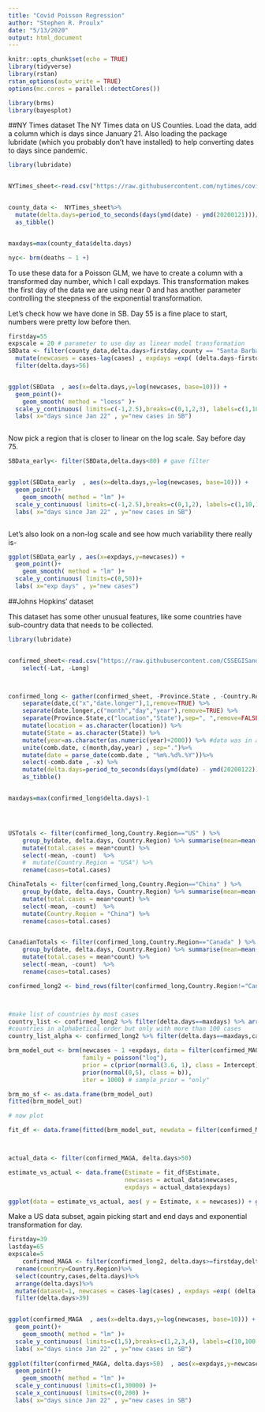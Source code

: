 ```yaml
---
title: "Covid Poisson Regression"
author: "Stephen R. Proulx"
date: "5/13/2020"
output: html_document
---
```



```r
knitr::opts_chunk$set(echo = TRUE)
library(tidyverse)
library(rstan)
rstan_options(auto_write = TRUE)
options(mc.cores = parallel::detectCores())

library(brms)
library(bayesplot)

```




##NY Times dataset
The NY Times data on US Counties. Load the data, add a column which is days since January 21. Also loading the package lubridate (which you probably don't have installed) to help converting dates to days since pandemic. 



```r
library(lubridate)


NYTimes_sheet<-read.csv("https://raw.githubusercontent.com/nytimes/covid-19-data/master/us-counties.csv") 


county_data <-  NYTimes_sheet%>%
  mutate(delta.days=period_to_seconds(days(ymd(date) - ymd(20200121)))/(60*60*24)) %>% #calculate days since data began being collected
  as_tibble() 


maxdays=max(county_data$delta.days)

nyc<- brm(deaths ~ 1 +)
```


To use these data for a Poisson GLM, we have to create a column with a transformed day number, which I call expdays. This transformation makes the first day of the data we are using near 0 and has another parameter controlling the steepness of the exponential transformation. 

Let's check how we have done in SB. Day 55 is a fine place to start, numbers were pretty low before then. 
```r

firstday=55
expscale = 20 # parameter to use day as linear model transformation 
SBData <- filter(county_data,delta.days>firstday,county == "Santa Barbara", state=="California") %>%
  mutate(newcases = cases-lag(cases) , expdays =exp( (delta.days-firstday+1)/expscale)-1 ) %>% 
  filter(delta.days>56) 


ggplot(SBData  , aes(x=delta.days,y=log(newcases, base=10))) +
  geom_point()+
    geom_smooth( method = "loess" )+  
  scale_y_continuous( limits=c(-1,2.5),breaks=c(0,1,2,3), labels=c(1,10,100,1000))+
  labs( x="days since Jan 22" , y="new cases in SB")



```

Now pick a region that is closer to linear on the log scale. Say before day 75.

```r
SBData_early<- filter(SBData,delta.days<80) # gave filter


ggplot(SBData_early  , aes(x=delta.days,y=log(newcases, base=10))) +
  geom_point()+
    geom_smooth( method = "lm" )+  
  scale_y_continuous( limits=c(-1,2.5),breaks=c(0,1,2), labels=c(1,10,100))+
  labs( x="days since Jan 22" , y="new cases in SB")



```
Let's also look on a non-log scale and see how much variability there really is-
```r
ggplot(SBData_early , aes(x=expdays,y=newcases)) +
  geom_point()+
    geom_smooth( method = "lm" )+  
  scale_y_continuous( limits=c(0,50))+
  labs( x="exp days" , y="new cases")
```


##Johns Hopkins' dataset

This dataset has some other unusual features, like some countries have sub-country data that needs to be collected. 
```r

library(lubridate)


confirmed_sheet<-read.csv("https://raw.githubusercontent.com/CSSEGISandData/COVID-19/master/csse_covid_19_data/csse_covid_19_time_series/time_series_covid19_confirmed_global.csv") %>% 
    select(-Lat, -Long)



confirmed_long <- gather(confirmed_sheet, -Province.State , -Country.Region , key="date", value = "cases")%>%
    separate(date,c("x","date.longer"),1,remove=TRUE) %>% 
    separate(date.longer,c("month","day","year"),remove=TRUE) %>%
    separate(Province.State,c("location","State"),sep=", ",remove=FALSE) %>% #for US data before 3/10/2020 Province.State value includes sub-state location data. Split this out so that we can recover state level data later.
    mutate(location = as.character(location)) %>%
    mutate(State = as.character(State)) %>%
    mutate(year=as.character(as.numeric(year)+2000)) %>% #data was in a format with just the last two digits for year
    unite(comb.date, c(month,day,year) , sep=".")%>%  
    mutate(date = parse_date(comb.date , "%m%.%d%.%Y"))%>%
    select(-comb.date , -x) %>%
    mutate(delta.days=period_to_seconds(days(ymd(date) - ymd(20200122)))/(60*60*24)) %>% #calculate days since data began being collected
    as_tibble()  


maxdays=max(confirmed_long$delta.days)-1




USTotals <- filter(confirmed_long,Country.Region=="US" ) %>%  
    group_by(date, delta.days, Country.Region) %>% summarise(mean=mean(cases), count=n() ) %>%
    mutate(total.cases = mean*count) %>% 
    select(-mean, -count)  %>%
    #  mutate(Country.Region = "USA") %>%
    rename(cases=total.cases) 

ChinaTotals <- filter(confirmed_long,Country.Region=="China" ) %>%  
    group_by(date, delta.days, Country.Region) %>% summarise(mean=mean(cases), count=n() ) %>%
    mutate(total.cases = mean*count) %>% 
    select(-mean, -count)  %>%
    mutate(Country.Region = "China") %>%
    rename(cases=total.cases) 


CanadianTotals <- filter(confirmed_long,Country.Region=="Canada" ) %>%  
    group_by(date, delta.days, Country.Region) %>% summarise(mean=mean(cases), count=n() ) %>%
    mutate(total.cases = mean*count) %>% 
    select(-mean, -count)  %>%
    rename(cases=total.cases) 

confirmed_long2 <- bind_rows(filter(confirmed_long,Country.Region!="Canada",Country.Region!="China",Country.Region!="US"),USTotals,ChinaTotals,CanadianTotals) 



#make list of countries by most cases
country_list <- confirmed_long2 %>% filter(delta.days==maxdays) %>% arrange(desc(cases)) %>% select(Country.Region)
#countries in alphabetical order but only with more than 100 cases
country_list_alpha <- confirmed_long2 %>% filter(delta.days==maxdays,cases>100) %>% arrange(Country.Region) %>% select(Country.Region)


```

```r


brm_model_out <- brm(newcases ~ 1 +expdays, data = filter(confirmed_MAGA, delta.days>50),
                     family = poisson("log"),
                     prior = c(prior(normal(3.6, 1), class = Intercept),
                     prior(normal(0,5), class = b)), 
                     iter = 1000) # sample_prior = "only"

brm_mo_sf <- as.data.frame(brm_model_out)
fitted(brm_model_out)

# now plot

fit_df <- data.frame(fitted(brm_model_out, newdata = filter(confirmed_MAGA, delta.days>50)))



actual_data <- filter(confirmed_MAGA, delta.days>50)

estimate_vs_actual <- data.frame(Estimate = fit_df$Estimate,
                                 newcases = actual_data$newcases, 
                                 expdays = actual_data$expdays)

ggplot(data = estimate_vs_actual, aes( y = Estimate, x = newcases)) + geom_point()
```

Make a US data subset, again picking start and end days and exponential transformation for day.
```r
firstday=39
lastday=65
expscale=5
    confirmed_MAGA <- filter(confirmed_long2, delta.days>=firstday,delta.days<=lastday,Country.Region =="US" ) %>% 
  rename(country=Country.Region)%>%
  select(country,cases,delta.days)%>%
  arrange(delta.days)%>%
  mutate(dataset=1, newcases = cases-lag(cases) , expdays =exp( (delta.days-firstday)/expscale)-1 ) %>%
  filter(delta.days>39)


ggplot(confirmed_MAGA  , aes(x=delta.days,y=log(newcases, base=10))) +
  geom_point()+
    geom_smooth( method = "lm" )+  
  scale_y_continuous( limits=c(1,5),breaks=c(1,2,3,4), labels=c(10,100,1000,10000))+
  labs( x="days since Jan 22" , y="new cases in SB")
 
ggplot(filter(confirmed_MAGA, delta.days>50)  , aes(x=expdays,y=newcases)) +
  geom_point()+
    geom_smooth( method = "lm" )+  
  scale_y_continuous( limits=c(1,30000) )+
  scale_x_continuous( limits=c(0,200) )+
  labs( x="days since Jan 22" , y="new cases in SB")


```

